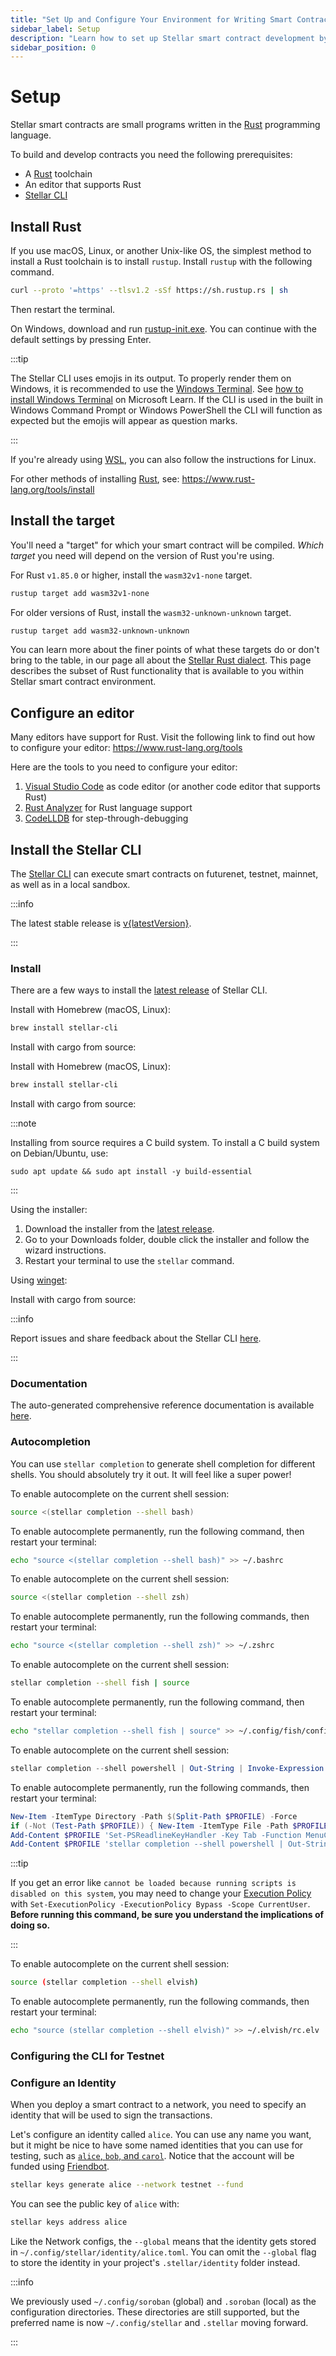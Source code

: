 ```yaml
---
title: "Set Up and Configure Your Environment for Writing Smart Contracts"
sidebar_label: Setup
description: "Learn how to set up Stellar smart contract development by installing Rust, configuring your editor, and setting up the Stellar CLI with this step-by-step guide."
sidebar_position: 0
---
```


# Setup


Stellar smart contracts are small programs written in the [Rust] programming language.

To build and develop contracts you need the following prerequisites:

- A [Rust] toolchain
- An editor that supports Rust
- [Stellar CLI]

## Install Rust

<Tabs groupId="platform" defaultValue={getPlatform()}>

<TabItem value="unix" label="macOS/Linux">

If you use macOS, Linux, or another Unix-like OS, the simplest method to install a Rust toolchain is to install `rustup`. Install `rustup` with the following command.

```sh
curl --proto '=https' --tlsv1.2 -sSf https://sh.rustup.rs | sh
```

Then restart the terminal.

</TabItem>

<TabItem value="windows" label="Windows">

On Windows, download and run [rustup-init.exe](https://static.rust-lang.org/rustup/dist/i686-pc-windows-gnu/rustup-init.exe). You can continue with the default settings by pressing Enter.

:::tip

The Stellar CLI uses emojis in its output. To properly render them on Windows, it is recommended to use the [Windows Terminal](https://learn.microsoft.com/en-us/windows/terminal/). See [how to install Windows Terminal](https://learn.microsoft.com/en-us/windows/terminal/install) on Microsoft Learn. If the CLI is used in the built in Windows Command Prompt or Windows PowerShell the CLI will function as expected but the emojis will appear as question marks.

:::

If you're already using [WSL](https://learn.microsoft.com/en-us/windows/wsl/install), you can also follow the instructions for Linux.

</TabItem>

<TabItem value="other" label="Other">

For other methods of installing [Rust], see: https://www.rust-lang.org/tools/install

</TabItem>

</Tabs>

## Install the target

You'll need a "target" for which your smart contract will be compiled. _Which target_ you need will depend on the version of Rust you're using.

For Rust `v1.85.0` or higher, install the `wasm32v1-none` target.

```sh
rustup target add wasm32v1-none
```

For older versions of Rust, install the `wasm32-unknown-unknown` target.

```sh
rustup target add wasm32-unknown-unknown
```

You can learn more about the finer points of what these targets do or don't bring to the table, in our page all about the [Stellar Rust dialect](../../../learn/fundamentals/contract-development/rust-dialect.mdx#limited-webassembly-features). This page describes the subset of Rust functionality that is available to you within Stellar smart contract environment.

## Configure an editor

Many editors have support for Rust. Visit the following link to find out how to configure your editor: https://www.rust-lang.org/tools

Here are the tools to you need to configure your editor:

1. [Visual Studio Code](https://code.visualstudio.com) as code editor (or another code editor that supports Rust)
2. [Rust Analyzer](https://marketplace.visualstudio.com/items?itemName=rust-lang.rust-analyzer) for Rust language support
3. [CodeLLDB](https://marketplace.visualstudio.com/items?itemName=vadimcn.vscode-lldb) for step-through-debugging

## Install the Stellar CLI

The [Stellar CLI](https://github.com/stellar/stellar-cli) can execute smart contracts on futurenet, testnet, mainnet, as well as in a local sandbox.

:::info

The latest stable release is [v{latestVersion}](https://github.com/stellar/stellar-cli/releases/latest).

:::

### Install

There are a few ways to install the [latest release](https://github.com/stellar/stellar-cli/releases) of Stellar CLI.

<Tabs groupId="platform" defaultValue={getPlatform()}>

<TabItem value="unix" label="macOS">

Install with Homebrew (macOS, Linux):

```sh
brew install stellar-cli
```

Install with cargo from source:

<StellarCliVersion />

</TabItem>

<TabItem value="linux" label="Linux">

Install with Homebrew (macOS, Linux):

```sh
brew install stellar-cli
```

Install with cargo from source:

<StellarCliVersion />

:::note

Installing from source requires a C build system. To install a C build system on Debian/Ubuntu, use:

```
sudo apt update && sudo apt install -y build-essential
```

:::

</TabItem>

<TabItem value="windows" label="Windows">

Using the installer:

1. Download the installer from the <a href={getStellarCliLatestReleaseUrl()}>latest release</a>.
2. Go to your Downloads folder, double click the installer and follow the wizard instructions.
3. Restart your terminal to use the `stellar` command.

Using [winget](https://learn.microsoft.com/en-us/windows/package-manager/winget/):

<StellarCliWingetVersion />

Install with cargo from source:

<StellarCliVersion />

</TabItem>

</Tabs>

:::info

Report issues and share feedback about the Stellar CLI [here](https://github.com/stellar/stellar-cli/issues/new/choose).

:::

### Documentation

The auto-generated comprehensive reference documentation is available [here](../../../tools/cli/stellar-cli.mdx).

### Autocompletion

You can use `stellar completion` to generate shell completion for different shells. You should absolutely try it out. It will feel like a super power!

<Tabs id="shell" defaultValue={getShell()}>

<TabItem value="bash" label="Bash">

To enable autocomplete on the current shell session:

```sh
source <(stellar completion --shell bash)
```

To enable autocomplete permanently, run the following command, then restart your terminal:

```sh
echo "source <(stellar completion --shell bash)" >> ~/.bashrc
```

</TabItem>

<TabItem value="zsh" label="ZSH">

To enable autocomplete on the current shell session:

```sh
source <(stellar completion --shell zsh)
```

To enable autocomplete permanently, run the following commands, then restart your terminal:

```sh
echo "source <(stellar completion --shell zsh)" >> ~/.zshrc
```

</TabItem>

<TabItem value="fish" label="fish">

To enable autocomplete on the current shell session:

```sh
stellar completion --shell fish | source
```

To enable autocomplete permanently, run the following command, then restart your terminal:

```sh
echo "stellar completion --shell fish | source" >> ~/.config/fish/config.fish
```

</TabItem>

<TabItem value="powershell" label="PowerShell">

To enable autocomplete on the current shell session:

```powershell
stellar completion --shell powershell | Out-String | Invoke-Expression
```

To enable autocomplete permanently, run the following commands, then restart your terminal:

```powershell
New-Item -ItemType Directory -Path $(Split-Path $PROFILE) -Force
if (-Not (Test-Path $PROFILE)) { New-Item -ItemType File -Path $PROFILE | Out-Null }
Add-Content $PROFILE 'Set-PSReadlineKeyHandler -Key Tab -Function MenuComplete'
Add-Content $PROFILE 'stellar completion --shell powershell | Out-String | Invoke-Expression'
```

:::tip

If you get an error like `cannot be loaded because running scripts is disabled on this system`, you may need to change your [Execution Policy](https:/go.microsoft.com/fwlink/?LinkID=135170) with `Set-ExecutionPolicy -ExecutionPolicy Bypass -Scope CurrentUser`. **Before running this command, be sure you understand the implications of doing so.**

:::

</TabItem>

<TabItem value="elvish" label="Elvish">

To enable autocomplete on the current shell session:

```sh
source (stellar completion --shell elvish)
```

To enable autocomplete permanently, run the following commands, then restart your terminal:

```sh
echo "source (stellar completion --shell elvish)" >> ~/.elvish/rc.elv
```

</TabItem>

</Tabs>

### Configuring the CLI for Testnet

### Configure an Identity

When you deploy a smart contract to a network, you need to specify an identity that will be used to sign the transactions.

Let's configure an identity called `alice`. You can use any name you want, but it might be nice to have some named identities that you can use for testing, such as [`alice`, `bob`, and `carol`](https://en.wikipedia.org/wiki/Alice_and_Bob). Notice that the account will be funded using [Friendbot](../../../learn/fundamentals/networks.mdx#friendbot).

```sh
stellar keys generate alice --network testnet --fund
```

You can see the public key of `alice` with:

```sh
stellar keys address alice
```

Like the Network configs, the `--global` means that the identity gets stored in `~/.config/stellar/identity/alice.toml`. You can omit the `--global` flag to store the identity in your project's `.stellar/identity` folder instead.

:::info

We previously used `~/.config/soroban` (global) and `.soroban` (local) as the configuration directories. These directories are still supported, but the preferred name is now `~/.config/stellar` and `.stellar` moving forward.

:::

[rust]: https://www.rust-lang.org/
[stellar cli]: #install-the-stellar-cli
